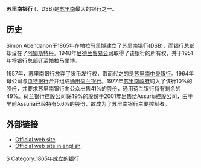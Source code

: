 {{Distinguish|苏里南中央银行}} 
'''苏里南银行''' ({{lang-nl|De Surinaamsche Bank}}，DSB)是[[苏里南|苏里南]]最大的银行之一。

==历史==
Simon Abendanon于1865年在[[帕拉马里博|帕拉马里博]]建立了苏里南银行(DSB)，而银行总部却设在了[[阿姆斯特丹|阿姆斯特丹]]。1948年[[尼德兰贸易公司|尼德兰贸易公司]]取得了该银行的所有权，并于1951年将银行总部迁至帕拉马里博。

1957年，苏里南银行放弃了货币发行权，取而代之的是[[苏里南中央银行|苏里南中央银行]]。1964年母公司与[[屯特银行|屯特银行]]合并组成[[通用荷兰银行|通用荷兰银行]]。1977年[[苏里南政府|苏里南政府]]购入了该行10%的股份，并要求苏里南银行向公众出售41%的股份，通用荷兰银行持有剩余的49%。荷兰银行控股公司将49%的股份于2001年出售给Assuria控股公司，由于早前Assuria已经持有5.6%的股份，故成为了苏里南银行主要控制者。

==外部链接==
{{Portalbox|苏里南}}
*[https://web.archive.org/web/20040524223242/http://www.dsbbank.sr/ Official web site]
*[https://web.archive.org/web/20110106184030/http://www.dsbbank.sr/EN/index.html Official web site in english]

{{苏里南小作品}}

[[Category:苏里南银行|S]]
[[Category:1865年成立的银行|Category:1865年成立的银行]]